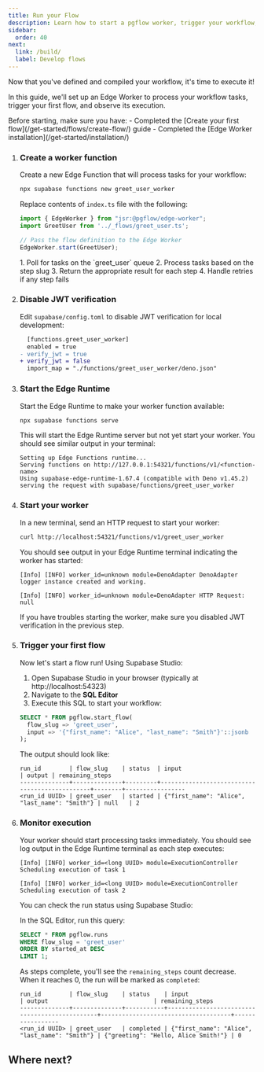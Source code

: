 ```yaml
---
title: Run your Flow
description: Learn how to start a pgflow worker, trigger your workflow, and monitor execution progress
sidebar:
  order: 40
next:
  link: /build/
  label: Develop flows
---
```



Now that you've defined and compiled your workflow, it's time to execute it!

In this guide, we'll set up an Edge Worker to process your workflow tasks, trigger your first flow, and observe its execution.

<Aside type="caution" title="Prerequisites">
Before starting, make sure you have:
- Completed the [Create your first flow](/get-started/flows/create-flow/) guide
- Completed the [Edge Worker installation](/get-started/installation/)
</Aside>

<Steps>

1. ### Create a worker function

   Create a new Edge Function that will process tasks for your workflow:

   ```bash frame="none"
   npx supabase functions new greet_user_worker
   ```

   Replace contents of `index.ts` file with the following:

   ```typescript title="supabase/functions/greet_user_worker/index.ts"
   import { EdgeWorker } from "jsr:@pgflow/edge-worker";
   import GreetUser from '../_flows/greet_user.ts';

   // Pass the flow definition to the Edge Worker
   EdgeWorker.start(GreetUser);
   ```

   <Aside title="The Edge Worker will:">
   1. Poll for tasks on the `greet_user` queue
   2. Process tasks based on the step slug
   3. Return the appropriate result for each step
   4. Handle retries if any step fails
   </Aside>

2. ### Disable JWT verification

   Edit `supabase/config.toml` to disable JWT verification for local development:

   ```diff lang="toml"
     [functions.greet_user_worker]
     enabled = true
   - verify_jwt = true
   + verify_jwt = false
     import_map = "./functions/greet_user_worker/deno.json"
   ```

3. ### Start the Edge Runtime

   Start the Edge Runtime to make your worker function available:

   ```bash frame="none"
   npx supabase functions serve
   ```

   This will start the Edge Runtime server but not yet start your worker.
   You should see similar output in your terminal:

   ```
   Setting up Edge Functions runtime...
   Serving functions on http://127.0.0.1:54321/functions/v1/<function-name>
   Using supabase-edge-runtime-1.67.4 (compatible with Deno v1.45.2)
   serving the request with supabase/functions/greet_user_worker
   ```

4. ### Start your worker

   In a new terminal, send an HTTP request to start your worker:

   ```bash frame="none"
   curl http://localhost:54321/functions/v1/greet_user_worker
   ```

   You should see output in your Edge Runtime terminal indicating the worker has started:

   ```
   [Info] [INFO] worker_id=unknown module=DenoAdapter DenoAdapter logger instance created and working.

   [Info] [INFO] worker_id=unknown module=DenoAdapter HTTP Request: null
   ```

   <Aside type="caution">
   If you have troubles starting the worker, make sure you disabled JWT verification in the previous step.
   </Aside>

5. ### Trigger your first flow

   Now let's start a flow run! Using Supabase Studio:

   1. Open Supabase Studio in your browser (typically at http://localhost:54323)
   2. Navigate to the **SQL Editor**
   3. Execute this SQL to start your workflow:

   ```sql
   SELECT * FROM pgflow.start_flow(
     flow_slug => 'greet_user',
     input => '{"first_name": "Alice", "last_name": "Smith"}'::jsonb
   );
   ```

   The output should look like:

   ```
   run_id        | flow_slug    | status  | input                                         | output | remaining_steps
   --------------+--------------+---------+-----------------------------------------------+--------+-----------------
   <run_id UUID> | greet_user   | started | {"first_name": "Alice", "last_name": "Smith"} | null   | 2
   ```

6. ### Monitor execution

   Your worker should start processing tasks immediately. You should see log output in the Edge Runtime terminal as each step executes:

   ```
   [Info] [INFO] worker_id=<long UUID> module=ExecutionController Scheduling execution of task 1

   [Info] [INFO] worker_id=<long UUID> module=ExecutionController Scheduling execution of task 2
   ```

   You can check the run status using Supabase Studio:

   In the SQL Editor, run this query:

   ```sql
   SELECT * FROM pgflow.runs
   WHERE flow_slug = 'greet_user'
   ORDER BY started_at DESC
   LIMIT 1;
   ```

   As steps complete, you'll see the `remaining_steps` count decrease. When it reaches 0, the run will be marked as `completed`:

   ```
   run_id        | flow_slug    | status    | input                                         | output                              | remaining_steps
   --------------+--------------+-----------+-----------------------------------------------+-------------------------------------+-----------------
   <run_id UUID> | greet_user   | completed | {"first_name": "Alice", "last_name": "Smith"} | {"greeting": "Hello, Alice Smith!"} | 0
   ```

</Steps>

## Where next?

<CardGrid>
  <LinkCard
    title="How pgflow works"
    href="/concepts/architecture/how-pgflow-works/"
    description="Understand how pgflow executes workflows behind the scenes"
  />
  <LinkCard
    title="Ship to Supabase"
    href="/deploy/supabase/deploy-first-flow/"
    description="Deploy your workflows to production on Supabase's hosted platform"
  />
  <LinkCard
    title="Make flows resilient"
    href="/reference/configuration/configuration/#flow-options"
    description="Configure retry behavior, timeouts, and error handling for your workflows"
  />
  <LinkCard
    title="Observe runs with SQL"
    href="/deploy/observe/monitor-execution/"
    description="Learn how to monitor and debug your workflow execution with SQL queries"
  />
</CardGrid>
